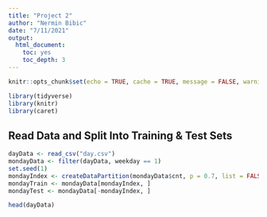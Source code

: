 ```yaml
---
title: "Project 2"
author: "Nermin Bibic"
date: "7/11/2021"
output:
  html_document:
    toc: yes
    toc_depth: 3
---
```


```r
knitr::opts_chunk$set(echo = TRUE, cache = TRUE, message = FALSE, warning = FALSE, error = TRUE)
```

```r
library(tidyverse)
library(knitr)
library(caret)
```

## Read Data and Split Into Training & Test Sets

```r
dayData <- read_csv("day.csv")
mondayData <- filter(dayData, weekday == 1)
set.seed(1)
mondayIndex <- createDataPartition(mondayData$cnt, p = 0.7, list = FALSE)
mondayTrain <- mondayData[mondayIndex, ]
mondayTest <- mondayData[-mondayIndex, ]
```

```r
head(dayData)
```

